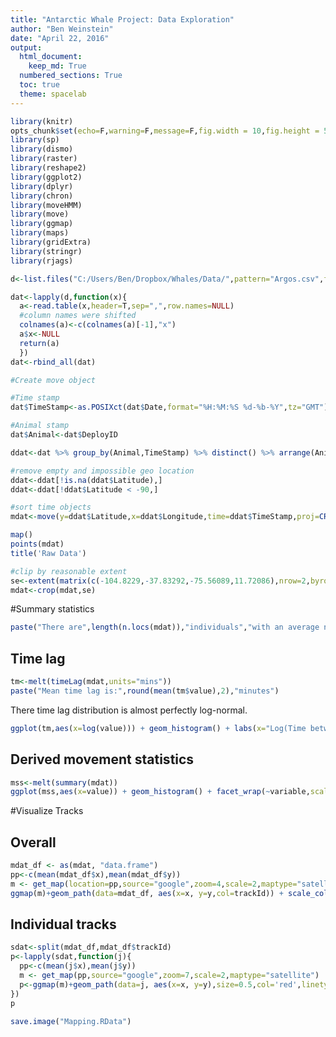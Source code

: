 ```yaml
---
title: "Antarctic Whale Project: Data Exploration"
author: "Ben Weinstein"
date: "April 22, 2016"
output: 
  html_document:
    keep_md: True
  numbered_sections: True
  toc: true
  theme: spacelab
---
```


```r
library(knitr)
opts_chunk$set(echo=F,warning=F,message=F,fig.width = 10,fig.height = 5)
library(sp)
library(dismo)
library(raster)
library(reshape2)
library(ggplot2)
library(dplyr)
library(chron)
library(moveHMM)
library(move)
library(ggmap)
library(maps)
library(gridExtra)
library(stringr)
library(rjags)
```

```r
d<-list.files("C:/Users/Ben/Dropbox/Whales/Data/",pattern="Argos.csv",full.names = T,recursive=T)

dat<-lapply(d,function(x){
  a<-read.table(x,header=T,sep=",",row.names=NULL)
  #column names were shifted
  colnames(a)<-c(colnames(a)[-1],"x")
  a$x<-NULL
  return(a)
  })
dat<-rbind_all(dat)

#Create move object

#Time stamp
dat$TimeStamp<-as.POSIXct(dat$Date,format="%H:%M:%S %d-%b-%Y",tz="GMT")

#Animal stamp
dat$Animal<-dat$DeployID

ddat<-dat %>% group_by(Animal,TimeStamp) %>% distinct() %>% arrange(Animal,TimeStamp)

#remove empty and impossible geo location
ddat<-ddat[!is.na(ddat$Latitude),]
ddat<-ddat[!ddat$Latitude < -90,]

#sort time objects
mdat<-move(y=ddat$Latitude,x=ddat$Longitude,time=ddat$TimeStamp,proj=CRS("+proj=longlat +ellps=WGS84"),animal=ddat$Animal)
```

```r
map()
points(mdat)
title('Raw Data')

#clip by reasonable extent
se<-extent(matrix(c(-104.8229,-37.83292,-75.56089,11.72086),nrow=2,byrow=T))
mdat<-crop(mdat,se)
```

#Summary statistics

```r
paste("There are",length(n.locs(mdat)),"individuals","with an average number of",round(mean(n.locs(mdat)),2),"spatial locations")
```

## Time lag

```r
tm<-melt(timeLag(mdat,units="mins"))
paste("Mean time lag is:",round(mean(tm$value),2),"minutes")
```

There time lag distribution is almost perfectly log-normal.

```r
ggplot(tm,aes(x=log(value))) + geom_histogram() + labs(x="Log(Time between points)") 
```

## Derived movement statistics

```r
mss<-melt(summary(mdat))
ggplot(mss,aes(x=value)) + geom_histogram() + facet_wrap(~variable,scales="free") + ggtitle("Average Movement Variables") + theme_bw() 
```

#Visualize Tracks

## Overall
```r
mdat_df <- as(mdat, "data.frame")
pp<-c(mean(mdat_df$x),mean(mdat_df$y))
m <- get_map(location=pp,source="google",zoom=4,scale=2,maptype="satellite")
ggmap(m)+geom_path(data=mdat_df, aes(x=x, y=y,col=trackId)) + scale_color_discrete(guide=F)
```

## Individual tracks

```r
sdat<-split(mdat_df,mdat_df$trackId)
p<-lapply(sdat,function(j){
  pp<-c(mean(j$x),mean(j$y))
  m <- get_map(pp,source="google",zoom=7,scale=2,maptype="satellite")
  p<-ggmap(m)+geom_path(data=j, aes(x=x, y=y),size=0.5,col='red',linetype='dashed')  + theme_inset()
})
p
```

```r
save.image("Mapping.RData")
```

